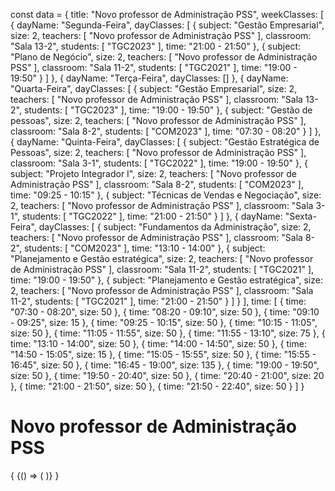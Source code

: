 const data = {
  title: "Novo professor de Administração PSS",
  weekClasses: [
    {
      dayName: "Segunda-Feira",
      dayClasses: [
        {
          subject: "Gestão Empresarial",
          size: 2,
          teachers: [
            "Novo professor de Administração PSS"
          ],
          classroom: "Sala 13-2",
          students: [
            "TGC2023"
          ],
          time: "21:00 - 21:50"
        },
        {
          subject: "Plano de Negócio",
          size: 2,
          teachers: [
            "Novo professor de Administração PSS"
          ],
          classroom: "Sala 11-2",
          students: [
            "TGC2021"
          ],
          time: "19:00 - 19:50"
        }
      ]
    },
    {
      dayName: "Terça-Feira",
      dayClasses: []
    },
    {
      dayName: "Quarta-Feira",
      dayClasses: [
        {
          subject: "Gestão Empresarial",
          size: 2,
          teachers: [
            "Novo professor de Administração PSS"
          ],
          classroom: "Sala 13-2",
          students: [
            "TGC2023"
          ],
          time: "19:00 - 19:50"
        },
        {
          subject: "Gestão de pessoas",
          size: 2,
          teachers: [
            "Novo professor de Administração PSS"
          ],
          classroom: "Sala 8-2",
          students: [
            "COM2023"
          ],
          time: "07:30 - 08:20"
        }
      ]
    },
    {
      dayName: "Quinta-Feira",
      dayClasses: [
        {
          subject: "Gestão Estratégica de Pessoas",
          size: 2,
          teachers: [
            "Novo professor de Administração PSS"
          ],
          classroom: "Sala 3-1",
          students: [
            "TGC2022"
          ],
          time: "19:00 - 19:50"
        },
        {
          subject: "Projeto Integrador I",
          size: 2,
          teachers: [
            "Novo professor de Administração PSS"
          ],
          classroom: "Sala 8-2",
          students: [
            "COM2023"
          ],
          time: "09:25 - 10:15"
        },
        {
          subject: "Técnicas de Vendas e Negociação",
          size: 2,
          teachers: [
            "Novo professor de Administração PSS"
          ],
          classroom: "Sala 3-1",
          students: [
            "TGC2022"
          ],
          time: "21:00 - 21:50"
        }
      ]
    },
    {
      dayName: "Sexta-Feira",
      dayClasses: [
        {
          subject: "Fundamentos da Administração",
          size: 2,
          teachers: [
            "Novo professor de Administração PSS"
          ],
          classroom: "Sala 8-2",
          students: [
            "COM2023"
          ],
          time: "13:10 - 14:00"
        },
        {
          subject: "Planejamento e Gestão estratégica",
          size: 2,
          teachers: [
            "Novo professor de Administração PSS"
          ],
          classroom: "Sala 11-2",
          students: [
            "TGC2021"
          ],
          time: "19:00 - 19:50"
        },
        {
          subject: "Planejamento e Gestão estratégica",
          size: 2,
          teachers: [
            "Novo professor de Administração PSS"
          ],
          classroom: "Sala 11-2",
          students: [
            "TGC2021"
          ],
          time: "21:00 - 21:50"
        }
      ]
    }
  ],
  time: [
    {
      time: "07:30 - 08:20",
      size: 50
    },
    {
      time: "08:20 - 09:10",
      size: 50
    },
    {
      time: "09:10 - 09:25",
      size: 15
    },
    {
      time: "09:25 - 10:15",
      size: 50
    },
    {
      time: "10:15 - 11:05",
      size: 50
    },
    {
      time: "11:05 - 11:55",
      size: 50
    },
    {
      time: "11:55 - 13:10",
      size: 75
    },
    {
      time: "13:10 - 14:00",
      size: 50
    },
    {
      time: "14:00 - 14:50",
      size: 50
    },
    {
      time: "14:50 - 15:05",
      size: 15
    },
    {
      time: "15:05 - 15:55",
      size: 50
    },
    {
      time: "15:55 - 16:45",
      size: 50
    },
    {
      time: "16:45 - 19:00",
      size: 135
    },
    {
      time: "19:00 - 19:50",
      size: 50
    },
    {
      time: "19:50 - 20:40",
      size: 50
    },
    {
      time: "20:40 - 21:00",
      size: 20
    },
    {
      time: "21:00 - 21:50",
      size: 50
    },
    {
      time: "21:50 - 22:40",
      size: 50
    }
  ]
}

# Novo professor de Administração PSS

<div>
  {
    <BrowserOnly>
      {() => (
        <Grid
          title={data.title}
          weekClasses={data.weekClasses}
          time={data.time}
        />
      )}
    </BrowserOnly>
  }
</div>
